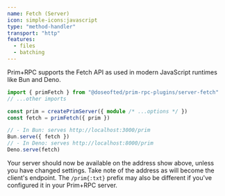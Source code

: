 ```yaml
---
name: Fetch (Server)
icon: simple-icons:javascript
type: "method-handler"
transport: "http"
features:
  - files
  - batching
---
```



Prim+RPC supports the Fetch API as used in modern JavaScript runtimes like Bun and Deno.

<CodeFile filename="server/index.ts">

```typescript
import { primFetch } from "@doseofted/prim-rpc-plugins/server-fetch"
// ...other imports

const prim = createPrimServer({ module /* ...options */ })
const fetch = primFetch({ prim })

// - In Bun: serves http://localhost:3000/prim
Bun.serve({ fetch })
// - In Deno: serves http://localhost:8000/prim
Deno.serve(fetch)
```

</CodeFile>

Your server should now be available on the address show above, unless you have changed settings. Take note of the
address as will become the client's endpoint. The `/prim{:txt}` prefix may also be different if you've configured it in
your Prim+RPC server.
